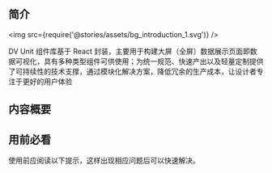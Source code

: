
<Meta title="指南|简介" />

## 简介

<img src={require('@stories/assets/bg_introduction_1.svg')} />

DV Unit 组件库基于 React 封装，主要用于构建大屏（全屏）数据展示页面即数据可视化，具有多种类型组件可供使用；为统一规范、快速产出以及轻量定制提供了可持续性的技术支撑，通过模块化解决方案，降低冗余的生产成本，让设计者专注于更好的用户体验

## 内容概要

<Brief></Brief>

## 用前必看

<div style={{color: '#40454A'}}>使用前应阅读以下提示，这样出现相应问题后可以快速解决。</div>
